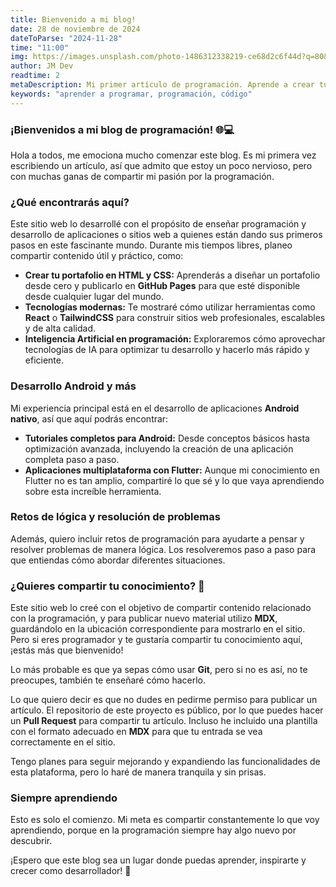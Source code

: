 ```yaml
---
title: Bienvenido a mi blog!
date: 28 de noviembre de 2024
dateToParse: "2024-11-28"
time: "11:00"
img: https://images.unsplash.com/photo-1486312338219-ce68d2c6f44d?q=80&w=2072&auto=format&fit=crop&ixlib=rb-4.0.3&ixid=M3wxMjA3fDB8MHxwaG90by1wYWdlfHx8fGVufDB8fHx8fA%3D%3D
author: JM Dev
readtime: 2
metaDescription: Mi primer artículo de programación. Aprende a crear tu portafolio web, usar tecnologías como React y TailwindCSS, y desarrollar apps Android y Flutter con tutoriales paso a paso.
keywords: "aprender a programar, programación, código"
---
```


### ¡Bienvenidos a mi blog de programación! 🌐💻

Hola a todos, me emociona mucho comenzar este blog. Es mi primera vez escribiendo un artículo, así que admito que estoy un poco nervioso, pero con muchas ganas de compartir mi pasión por la programación.

### ¿Qué encontrarás aquí?

Este sitio web lo desarrollé con el propósito de enseñar programación y desarrollo de aplicaciones o sitios web a quienes están dando sus primeros pasos en este fascinante mundo. Durante mis tiempos libres, planeo compartir contenido útil y práctico, como:

- **Crear tu portafolio en HTML y CSS:** Aprenderás a diseñar un portafolio desde cero y publicarlo en **GitHub Pages** para que esté disponible desde cualquier lugar del mundo.  
- **Tecnologías modernas:** Te mostraré cómo utilizar herramientas como **React** o **TailwindCSS** para construir sitios web profesionales, escalables y de alta calidad.  
- **Inteligencia Artificial en programación:** Exploraremos cómo aprovechar tecnologías de IA para optimizar tu desarrollo y hacerlo más rápido y eficiente.  

### Desarrollo Android y más

Mi experiencia principal está en el desarrollo de aplicaciones **Android nativo**, así que aquí podrás encontrar:

- **Tutoriales completos para Android:** Desde conceptos básicos hasta optimización avanzada, incluyendo la creación de una aplicación completa paso a paso.  
- **Aplicaciones multiplataforma con Flutter:** Aunque mi conocimiento en Flutter no es tan amplio, compartiré lo que sé y lo que vaya aprendiendo sobre esta increíble herramienta.  

### Retos de lógica y resolución de problemas

Además, quiero incluir retos de programación para ayudarte a pensar y resolver problemas de manera lógica. Los resolveremos paso a paso para que entiendas cómo abordar diferentes situaciones.

### ¿Quieres compartir tu conocimiento? 🤝

Este sitio web lo creé con el objetivo de compartir contenido relacionado con la programación, y para publicar nuevo material utilizo **MDX**, guardándolo en la ubicación correspondiente para mostrarlo en el sitio. Pero si eres programador y te gustaría compartir tu conocimiento aquí, ¡estás más que bienvenido!

Lo más probable es que ya sepas cómo usar **Git**, pero si no es así, no te preocupes, también te enseñaré cómo hacerlo. 

Lo que quiero decir es que no dudes en pedirme permiso para publicar un artículo. El repositorio de este proyecto es público, por lo que puedes hacer un **Pull Request** para compartir tu artículo. Incluso he incluido una plantilla con el formato adecuado en **MDX** para que tu entrada se vea correctamente en el sitio.

Tengo planes para seguir mejorando y expandiendo las funcionalidades de esta plataforma, pero lo haré de manera tranquila y sin prisas.


### Siempre aprendiendo

Esto es solo el comienzo. Mi meta es compartir constantemente lo que voy aprendiendo, porque en la programación siempre hay algo nuevo por descubrir.

¡Espero que este blog sea un lugar donde puedas aprender, inspirarte y crecer como desarrollador! 🚀